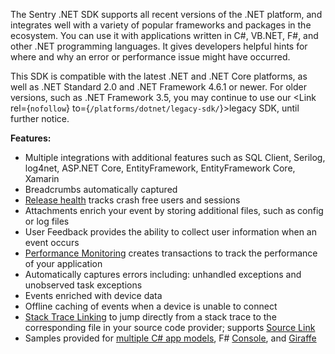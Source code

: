 The Sentry .NET SDK supports all recent versions of the .NET platform, and integrates well with a variety of popular frameworks and packages in the ecosystem. You can use it with applications written in C#, VB.NET, F#, and other .NET programming languages. It gives developers helpful hints for where and why an error or performance issue might have occurred.

This <PlatformLink to="/compatibility/">SDK is compatible</PlatformLink> with the latest .NET and .NET Core platforms, as well as .NET Standard 2.0 and .NET Framework 4.6.1 or newer. For older versions, such as .NET Framework 3.5, you may continue to use our <Link rel={`nofollow`} to={`/platforms/dotnet/legacy-sdk/`}>legacy SDK</Link>, until further notice.

**Features:**

- Multiple integrations with additional features such as <PlatformLink to="/performance/instrumentation/automatic-instrumentation/#sqlclient-integration">SQL Client</PlatformLink>, Serilog, log4net, ASP.NET Core, EntityFramework, <PlatformLink to="/performance/instrumentation/automatic-instrumentation/#entity-framework-core-integration">EntityFramework Core</PlatformLink>, Xamarin
- <PlatformLink to="/enriching-events/breadcrumbs/#automatic-breadcrumbs">Breadcrumbs automatically</PlatformLink> captured
- [Release health](/product/releases/health/) tracks crash free users and sessions
- <PlatformLink to="/enriching-events/attachments/">Attachments</PlatformLink> enrich
  your event by storing additional files, such as config or log files
- <PlatformLink to="/user-feedback/">User Feedback</PlatformLink> provides the ability
  to collect user information when an event occurs
- [Performance Monitoring](/product/performance/) creates transactions to track the performance of your application
- Automatically captures errors including: unhandled exceptions and unobserved task exceptions
- Events <PlatformLink to="/enriching-events/context/">enriched</PlatformLink> with device data
- Offline caching of events when a device is unable to connect
- [Stack Trace Linking](/product/integrations/integration-platform/ui-components/stacktrace-link/) to jump directly from a stack trace to the corresponding file in your source code provider; supports [Source Link](https://learn.microsoft.com/en-us/dotnet/standard/library-guidance/sourcelink)
- Samples provided for [multiple C# app models](https://github.com/getsentry/sentry-dotnet/tree/main/samples),
  F# [Console](https://github.com/sentry-demos/fsharp), and [Giraffe](https://github.com/sentry-demos/giraffe)
